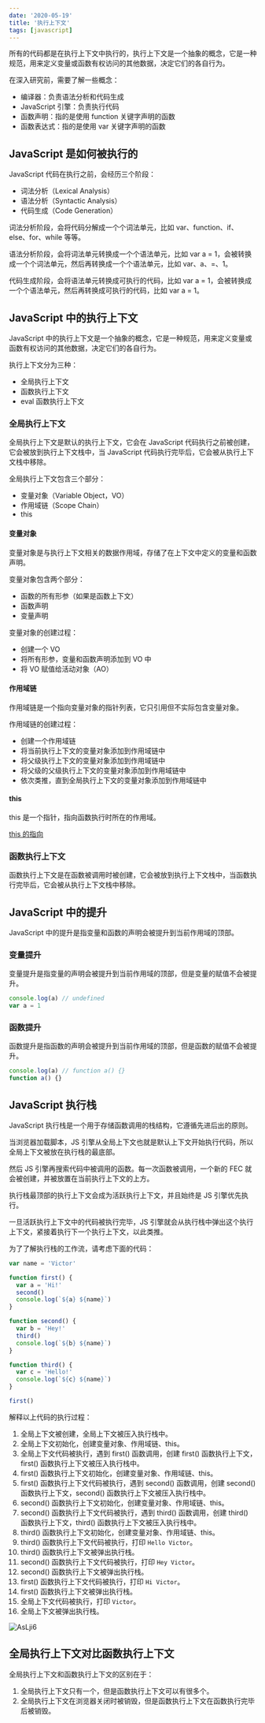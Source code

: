 ```yaml
---
date: '2020-05-19'
title: '执行上下文'
tags: [javascript]
---
```


所有的代码都是在执行上下文中执行的，执行上下文是一个抽象的概念，它是一种规范，用来定义变量或函数有权访问的其他数据，决定它们的各自行为。

在深入研究前，需要了解一些概念：

- 编译器：负责语法分析和代码生成
- JavaScript 引擎：负责执行代码
- 函数声明：指的是使用 function 关键字声明的函数
- 函数表达式：指的是使用 var 关键字声明的函数

## JavaScript 是如何被执行的

JavaScript 代码在执行之前，会经历三个阶段：

- 词法分析（Lexical Analysis）
- 语法分析（Syntactic Analysis）
- 代码生成（Code Generation）

词法分析阶段，会将代码分解成一个个词法单元，比如 var、function、if、else、for、while 等等。

语法分析阶段，会将词法单元转换成一个个语法单元，比如 var a = 1，会被转换成一个个词法单元，然后再转换成一个个语法单元，比如 var、a、=、1。

代码生成阶段，会将语法单元转换成可执行的代码，比如 var a = 1，会被转换成一个个语法单元，然后再转换成可执行的代码，比如 var a = 1。

## JavaScript 中的执行上下文

JavaScript 中的执行上下文是一个抽象的概念，它是一种规范，用来定义变量或函数有权访问的其他数据，决定它们的各自行为。

执行上下文分为三种：

- 全局执行上下文
- 函数执行上下文
- eval 函数执行上下文

### 全局执行上下文

全局执行上下文是默认的执行上下文，它会在 JavaScript 代码执行之前被创建，它会被放到执行上下文栈中，当 JavaScript 代码执行完毕后，它会被从执行上下文栈中移除。

全局执行上下文包含三个部分：

- 变量对象（Variable Object，VO）
- 作用域链（Scope Chain）
- this

#### 变量对象

变量对象是与执行上下文相关的数据作用域，存储了在上下文中定义的变量和函数声明。

变量对象包含两个部分：

- 函数的所有形参（如果是函数上下文）
- 函数声明
- 变量声明

变量对象的创建过程：

- 创建一个 VO
- 将所有形参，变量和函数声明添加到 VO 中
- 将 VO 赋值给活动对象（AO）

#### 作用域链

作用域链是一个指向变量对象的指针列表，它只引用但不实际包含变量对象。

作用域链的创建过程：

- 创建一个作用域链
- 将当前执行上下文的变量对象添加到作用域链中
- 将父级执行上下文的变量对象添加到作用域链中
- 将父级的父级执行上下文的变量对象添加到作用域链中
- 依次类推，直到全局执行上下文的变量对象添加到作用域链中

#### this

this 是一个指针，指向函数执行时所在的作用域。

[this 的指向](/blog/javascript/advance/this指向)

### 函数执行上下文

函数执行上下文是在函数被调用时被创建，它会被放到执行上下文栈中，当函数执行完毕后，它会被从执行上下文栈中移除。

## JavaScript 中的提升

JavaScript 中的提升是指变量和函数的声明会被提升到当前作用域的顶部。

### 变量提升

变量提升是指变量的声明会被提升到当前作用域的顶部，但是变量的赋值不会被提升。

```js
console.log(a) // undefined
var a = 1
```

### 函数提升

函数提升是指函数的声明会被提升到当前作用域的顶部，但是函数的赋值不会被提升。

```js
console.log(a) // function a() {}
function a() {}
```

## JavaScript 执行栈

JavaScript 执行栈是一个用于存储函数调用的栈结构，它遵循先进后出的原则。

当浏览器加载脚本，JS 引擎从全局上下文也就是默认上下文开始执行代码，所以全局上下文被放在执行栈的最底部。

然后 JS 引擎再搜索代码中被调用的函数。每一次函数被调用，一个新的 FEC 就会被创建，并被放置在当前执行上下文的上方。

执行栈最顶部的执行上下文会成为活跃执行上下文，并且始终是 JS 引擎优先执行。

一旦活跃执行上下文中的代码被执行完毕，JS 引擎就会从执行栈中弹出这个执行上下文，紧接着执行下一个执行上下文，以此类推。

为了了解执行栈的工作流，请考虑下面的代码：

```js
var name = 'Victor'

function first() {
  var a = 'Hi!'
  second()
  console.log(`${a} ${name}`)
}

function second() {
  var b = 'Hey!'
  third()
  console.log(`${b} ${name}`)
}

function third() {
  var c = 'Hello!'
  console.log(`${c} ${name}`)
}

first()
```

解释以上代码的执行过程：

1. 全局上下文被创建，全局上下文被压入执行栈中。
2. 全局上下文初始化，创建变量对象、作用域链、this。
3. 全局上下文代码被执行，遇到 first() 函数调用，创建 first() 函数执行上下文，first() 函数执行上下文被压入执行栈中。
4. first() 函数执行上下文初始化，创建变量对象、作用域链、this。
5. first() 函数执行上下文代码被执行，遇到 second() 函数调用，创建 second() 函数执行上下文，second() 函数执行上下文被压入执行栈中。
6. second() 函数执行上下文初始化，创建变量对象、作用域链、this。
7. second() 函数执行上下文代码被执行，遇到 third() 函数调用，创建 third() 函数执行上下文，third() 函数执行上下文被压入执行栈中。
8. third() 函数执行上下文初始化，创建变量对象、作用域链、this。
9. third() 函数执行上下文代码被执行，打印 `Hello Victor`。
10. third() 函数执行上下文被弹出执行栈。
11. second() 函数执行上下文代码被执行，打印 `Hey Victor`。
12. second() 函数执行上下文被弹出执行栈。
13. first() 函数执行上下文代码被执行，打印 `Hi Victor`。
14. first() 函数执行上下文被弹出执行栈。
15. 全局上下文代码被执行，打印 `Victor`。
16. 全局上下文被弹出执行栈。

![AsLji6](https://cdn.jsdelivr.net/gh/manonicu/pics@master/uPic/AsLji6.jpg)

## 全局执行上下文对比函数执行上下文

全局执行上下文和函数执行上下文的区别在于：

1. 全局执行上下文只有一个，但是函数执行上下文可以有很多个。
2. 全局执行上下文在浏览器关闭时被销毁，但是函数执行上下文在函数执行完毕后被销毁。

